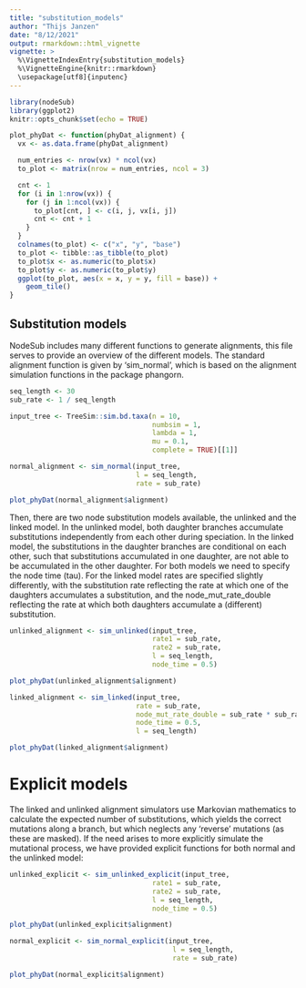 ---
title: "substitution_models"
author: "Thijs Janzen"
date: "8/12/2021"
output: rmarkdown::html_vignette
vignette: >
  %\VignetteIndexEntry{substitution_models}
  %\VignetteEngine{knitr::rmarkdown}
  \usepackage[utf8]{inputenc}
---

```{r setup, include=FALSE}
library(nodeSub)
library(ggplot2)
knitr::opts_chunk$set(echo = TRUE)

plot_phyDat <- function(phyDat_alignment) {
  vx <- as.data.frame(phyDat_alignment)

  num_entries <- nrow(vx) * ncol(vx)
  to_plot <- matrix(nrow = num_entries, ncol = 3)

  cnt <- 1
  for (i in 1:nrow(vx)) {
    for (j in 1:ncol(vx)) {
      to_plot[cnt, ] <- c(i, j, vx[i, j])
      cnt <- cnt + 1
    }
  }
  colnames(to_plot) <- c("x", "y", "base")
  to_plot <- tibble::as_tibble(to_plot)
  to_plot$x <- as.numeric(to_plot$x)
  to_plot$y <- as.numeric(to_plot$y)
  ggplot(to_plot, aes(x = x, y = y, fill = base)) +
    geom_tile()
}

```

## Substitution models
NodeSub includes many different functions to generate alignments, this file 
serves to provide an overview of the different models.
The standard alignment function is given by 'sim_normal', which is based on
the alignment simulation functions in the package phangorn.

```{r start}
seq_length <- 30
sub_rate <- 1 / seq_length

input_tree <- TreeSim::sim.bd.taxa(n = 10,
                                   numbsim = 1,
                                   lambda = 1,
                                   mu = 0.1,
                                   complete = TRUE)[[1]]

normal_alignment <- sim_normal(input_tree,
                               l = seq_length,
                               rate = sub_rate)

plot_phyDat(normal_alignment$alignment)
```

Then, there are two node substitution models available, the unlinked and the linked
model. In the unlinked model, both daughter branches accumulate substitutions 
independently from each other during speciation. In the linked model, the substitutions
in the daughter branches are conditional on each other, such that substitutions accumulated
in one daughter, are not able to be accumulated in the other daughter. 
For both models we need to specify the node time (tau). For the linked model rates are specified
slightly differently, with the substitution rate reflecting the rate at which one of the 
daughters accumulates a substitution, and the node_mut_rate_double reflecting the rate at
which both daughters accumulate a (different) substitution. 

```{r sim linkedunlinked}
unlinked_alignment <- sim_unlinked(input_tree,
                                   rate1 = sub_rate,
                                   rate2 = sub_rate,
                                   l = seq_length,
                                   node_time = 0.5)

plot_phyDat(unlinked_alignment$alignment)

linked_alignment <- sim_linked(input_tree,
                               rate = sub_rate,
                               node_mut_rate_double = sub_rate * sub_rate,
                               node_time = 0.5,
                               l = seq_length)

plot_phyDat(linked_alignment$alignment)
```


# Explicit models
The linked and unlinked alignment simulators use Markovian mathematics to calculate
the expected number of substitutions, which yields the correct mutations along a branch,
but which neglects any 'reverse' mutations (as these are masked). If the need
arises to more explicitly simulate the mutational process, we have provided explicit
functions for both normal and the unlinked model:

```{r sim explicit}
unlinked_explicit <- sim_unlinked_explicit(input_tree,
                                   rate1 = sub_rate,
                                   rate2 = sub_rate,
                                   l = seq_length,
                                   node_time = 0.5)

plot_phyDat(unlinked_explicit$alignment)

normal_explicit <- sim_normal_explicit(input_tree,
                                        l = seq_length,
                                        rate = sub_rate)

plot_phyDat(normal_explicit$alignment)
```

